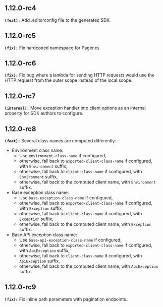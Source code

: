## 1.12.0-rc4
**`(feat):`** Add .editorconfig file to the generated SDK.

## 1.12.0-rc5
**`(fix):`** Fix hardcoded namespace for Pager.cs

## 1.12.0-rc6
**`(fix):`** Fix bug where a lambda for sending HTTP requests would use the HTTP request from the outer scope instead of the local scope.

## 1.12.0-rc7
**`(internal):`** Move exception handler into client options as an internal property for SDK authors to configure.

## 1.12.0-rc8
**`(feat):`** Several class names are computed differently:
- Environment class name:
  - Use `environment-class-name` if configured,
  - otherwise, fall back to `exported-client-class-name` if configured, with `Environment` suffix,
  - otherwise, fall back to `client-class-name` if configured, with `Environment` suffix,
  - otherwise, fall back to the computed client name, with `Environment` suffix.
- Base exception class name:
  - Use `base-exception-class-name` if configured,
  - otherwise, fall back to `exported-client-class-name` if configured, with `Exception` suffix,
  - otherwise, fall back to `client-class-name` if configured, with `Exception` suffix,
  - otherwise, fall back to the computed client name, with `Exception` suffix.
- Base API exception class name:
  - Use `base-api-exception-class-name` if configured,
  - otherwise, fall back to `exported-client-class-name` if configured, with `ApiException` suffix,
  - otherwise, fall back to `client-class-name` if configured, with `ApiException` suffix,
  - otherwise, fall back to the computed client name, with `ApiException` suffix.

## 1.12.0-rc9
**`(fix):`** Fix inline path parameters with pagination endpoints.